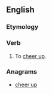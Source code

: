 ==English==

===Etymology===
{{prefix|up|cheer|lang=en}}

===Verb===
{{en-verb}}

# {{label|en|transitive|archaic}} To [[cheer up]].
#: {{rfquotek|Edmund Spenser}}

===Anagrams===
* [[cheer up#English|cheer up]]